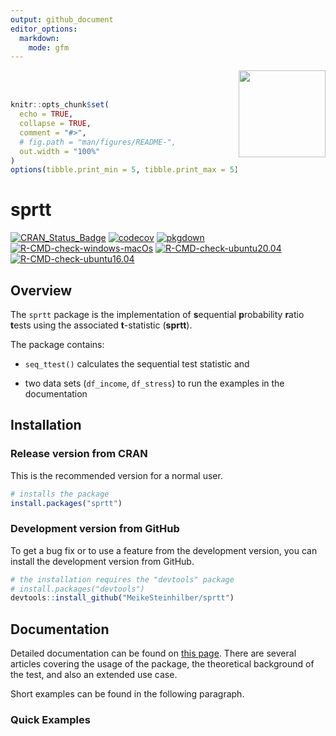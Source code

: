 ```yaml
---
output: github_document
editor_options:
  markdown:
    mode: gfm
---
```


<a href='https://meikesteinhilber.github.io/sprtt/'><img src="man/figures/logo.png" align="right" height="139"/></a> <br> <br>

```r
knitr::opts_chunk$set(
  echo = TRUE,
  collapse = TRUE,
  comment = "#>",
  # fig.path = "man/figures/README-",
  out.width = "100%"
)
options(tibble.print_min = 5, tibble.print_max = 5)
```

# sprtt

<!-- badges: start -->

[![CRAN_Status_Badge](http://www.r-pkg.org/badges/version/sprtt?color=red)](https://cran.r-project.org/package=sprtt) [![codecov](https://codecov.io/gh/MeikeSteinhilber/sprtt/branch/main/graph/badge.svg?token=IQHTDTRBAW)](https://codecov.io/gh/MeikeSteinhilber/sprtt) [![pkgdown](https://github.com/MeikeSteinhilber/sprtt/actions/workflows/pkgdown-pak.yaml/badge.svg)](https://github.com/MeikeSteinhilber/sprtt/actions/workflows/pkgdown-pak.yaml) [![R-CMD-check-windows-macOs](https://github.com/MeikeSteinhilber/sprtt/workflows/R-CMD-check-windows-macOs/badge.svg)](https://github.com/MeikeSteinhilber/sprtt/actions) [![R-CMD-check-ubuntu20.04](https://github.com/MeikeSteinhilber/sprtt/workflows/R-CMD-check-ubuntu20.04/badge.svg)](https://github.com/MeikeSteinhilber/sprtt/actions) [![R-CMD-check-ubuntu16.04](https://github.com/MeikeSteinhilber/sprtt/workflows/R-CMD-check-ubuntu16.04/badge.svg)](https://github.com/MeikeSteinhilber/sprtt/actions)

<!-- badges: end -->

## Overview

The `sprtt` package is the implementation of **s**equential **p**robability **r**atio **t**ests using the associated **t**-statistic (**sprtt**).

The package contains:

-   `seq_ttest()` calculates the sequential test statistic and

-   two data sets (`df_income`, `df_stress`) to run the examples in the documentation

## Installation

### Release version from CRAN

This is the recommended version for a normal user.

```r
# installs the package
install.packages("sprtt")
```

### Development version from GitHub

To get a bug fix or to use a feature from the development version, you can install the development version from GitHub.

```r
# the installation requires the "devtools" package
# install.packages("devtools")
devtools::install_github("MeikeSteinhilber/sprtt")
```

## Documentation

Detailed documentation can be found on [this page](https://meikesteinhilber.github.io/sprtt/index.html). There are several articles covering the usage of the package, the theoretical background of the test, and also an extended use case.

Short examples can be found in the following paragraph.

### Quick Examples

```r

```

